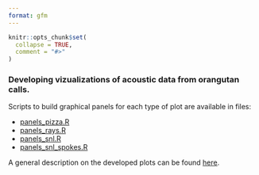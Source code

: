 ```yaml
---
format: gfm
---
```


<!-- README.md is generated from README.Rmd. Please edit that file -->

```r
knitr::opts_chunk$set(
  collapse = TRUE,
  comment = "#>"
)
```

<!-- badges: start -->
<!-- badges: end -->

### Developing vizualizations of acoustic data from orangutan calls.


Scripts to build graphical panels for each type of plot are available in files:

  - [panels_pizza.R](panels_pizza.R)
  - [panels_rays.R](panels_rays.R)
  - [panels_snl.R](panels_snl.R)
  - [panels_snl_spokes.R](panels_snl_spokes.R)
  
  
A general description on the developed plots can be found [here](/outputs/readme.md).
